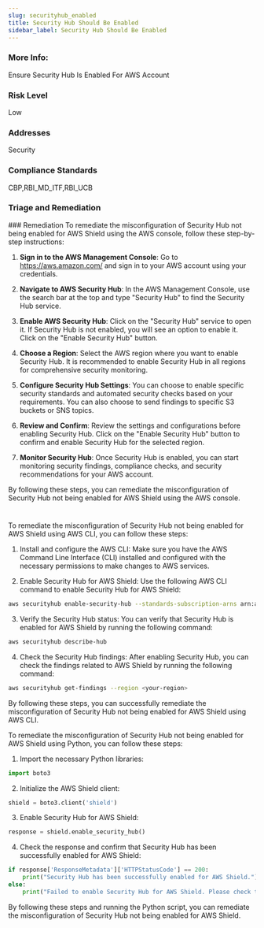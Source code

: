 ```yaml
---
slug: securityhub_enabled
title: Security Hub Should Be Enabled
sidebar_label: Security Hub Should Be Enabled
---
```


### More Info:

Ensure Security Hub Is Enabled For AWS Account

### Risk Level

Low

### Addresses

Security

### Compliance Standards

CBP,RBI_MD_ITF,RBI_UCB


### Triage and Remediation
<Tabs>
<Tab title='Remediation'>
### Remediation

<AccordionGroup>
<Accordion title='Using Console' defaultOpen='true'>
To remediate the misconfiguration of Security Hub not being enabled for AWS Shield using the AWS console, follow these step-by-step instructions:

1. **Sign in to the AWS Management Console**: Go to https://aws.amazon.com/ and sign in to your AWS account using your credentials.

2. **Navigate to AWS Security Hub**: In the AWS Management Console, use the search bar at the top and type "Security Hub" to find the Security Hub service.

3. **Enable AWS Security Hub**: Click on the "Security Hub" service to open it. If Security Hub is not enabled, you will see an option to enable it. Click on the "Enable Security Hub" button.

4. **Choose a Region**: Select the AWS region where you want to enable Security Hub. It is recommended to enable Security Hub in all regions for comprehensive security monitoring.

5. **Configure Security Hub Settings**: You can choose to enable specific security standards and automated security checks based on your requirements. You can also choose to send findings to specific S3 buckets or SNS topics.

6. **Review and Confirm**: Review the settings and configurations before enabling Security Hub. Click on the "Enable Security Hub" button to confirm and enable Security Hub for the selected region.

7. **Monitor Security Hub**: Once Security Hub is enabled, you can start monitoring security findings, compliance checks, and security recommendations for your AWS account.

By following these steps, you can remediate the misconfiguration of Security Hub not being enabled for AWS Shield using the AWS console.

#
</Accordion>

<Accordion title='Using CLI'>
To remediate the misconfiguration of Security Hub not being enabled for AWS Shield using AWS CLI, you can follow these steps:

1. Install and configure the AWS CLI: Make sure you have the AWS Command Line Interface (CLI) installed and configured with the necessary permissions to make changes to AWS services.

2. Enable Security Hub for AWS Shield: Use the following AWS CLI command to enable Security Hub for AWS Shield:
   
```bash
aws securityhub enable-security-hub --standards-subscription-arns arn:aws:securityhub:::ruleset/aws-foundational-security-best-practices/v/1.0.0
```

3. Verify the Security Hub status: You can verify that Security Hub is enabled for AWS Shield by running the following command:

```bash
aws securityhub describe-hub
```

4. Check the Security Hub findings: After enabling Security Hub, you can check the findings related to AWS Shield by running the following command:

```bash
aws securityhub get-findings --region <your-region>
```

By following these steps, you can successfully remediate the misconfiguration of Security Hub not being enabled for AWS Shield using AWS CLI.
</Accordion>

<Accordion title='Using Python'>
To remediate the misconfiguration of Security Hub not being enabled for AWS Shield using Python, you can follow these steps:

1. Import the necessary Python libraries:

```python
import boto3
```

2. Initialize the AWS Shield client:

```python
shield = boto3.client('shield')
```

3. Enable Security Hub for AWS Shield:

```python
response = shield.enable_security_hub()
```

4. Check the response and confirm that Security Hub has been successfully enabled for AWS Shield:

```python
if response['ResponseMetadata']['HTTPStatusCode'] == 200:
    print("Security Hub has been successfully enabled for AWS Shield.")
else:
    print("Failed to enable Security Hub for AWS Shield. Please check the configuration.")
```

By following these steps and running the Python script, you can remediate the misconfiguration of Security Hub not being enabled for AWS Shield.
</Accordion>

</AccordionGroup>
</Tab>
</Tabs>

